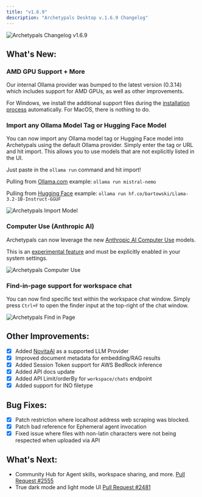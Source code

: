 ```yaml
---
title: "v1.6.9"
description: "Archetypals Desktop v.1.6.9 Changelog"
---
```



<style global jsx>{`
  img {
    aspect-ratio: 16/9;
    object-fit: fit;
    border-radius: 20px;
  }
`}</style>

<Image
  src="/images/product/changelog/header-image.png"
  height={1080}
  width={1920}
  quality={100}
  alt="Archetypals Changelog v1.6.9"
/>

## What's New:

### AMD GPU Support + More

Our internal Ollama provider was bumped to the latest version (0.3.14) which includes support for AMD GPUs, as well as other improvements.

For Windows, we install the additional support files during the [installation process](../installation-desktop/windows.mdx) automatically.
For MacOS, there is nothing to do.

### Import any Ollama Model Tag or Hugging Face Model

You can now import any Ollama model tag or Hugging Face model into Archetypals using the default Ollama provider. Simply enter the tag or URL and hit import.
This allows you to use models that are not explicitly listed in the UI.

Just paste in the `ollama run` command and hit import!

Pulling from [Ollama.com](https://ollama.com/library)
example: `ollama run mistral-nemo`

Pulling from [Hugging Face](https://huggingface.co/docs/hub/en/ollama)
example: `ollama run hf.co/bartowski/Llama-3.2-1B-Instruct-GGUF`

<Image
  src="/images/product/changelog/1.6.9/import.png"
  height={1080}
  width={1920}
  quality={100}
  alt="Archetypals Import Model"
/>

### Computer Use (Anthropic AI)

Archetypals can now leverage the new [Anthropic AI Computer Use]() models.

This is an [experimental feature](https://docs.anythingllm.com/beta-preview/active-features/computer-use) and must be explicitly enabled in your system settings.

<Image
  src="/images/beta-preview/computer-use/invoke.png"
  height={1080}
  width={1920}
  quality={100}
  alt="Archetypals Computer Use"
/>

### Find-in-page support for workspace chat

You can now find specific text within the workspace chat window. Simply press `Ctrl+F` to open the finder input at the top-right of the chat window.

<Image
  src="/images/product/changelog/1.6.9/find-in-page.png"
  height={1080}
  width={1920}
  quality={100}
  alt="Archetypals Find in Page"
/>

## Other Improvements:

- [x] Added [NovitaAI](https://novita.ai/) as a supported LLM Provider
- [x] Improved document metadata for embedding/RAG results
- [x] Added Session Token support for AWS BedRock inference
- [x] Added API docs update
- [x] Added API Limit/orderBy for `workspace/chats` endpoint
- [x] Added support for INO filetype

## Bug Fixes:

- [x] Patch restriction where localhost address web scraping was blocked.
- [x] Patch bad reference for Ephemeral agent invocation
- [x] Fixed issue where files with non-latin characters were not being respected when uploaded via API

## What's Next:

- Community Hub for Agent skills, workspace sharing, and more. [Pull Request #2555](https://github.com/Mintplex-Labs/anything-llm/pull/2555)
- True dark mode and light mode UI [Pull Request #2481](https://github.com/Mintplex-Labs/anything-llm/pull/2481)
